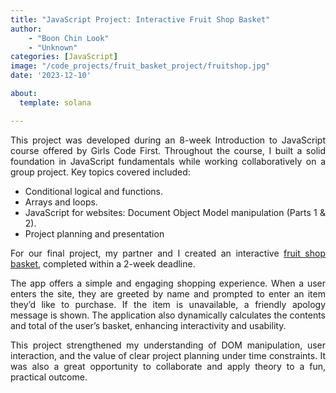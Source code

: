 ```yaml
---
title: "JavaScript Project: Interactive Fruit Shop Basket"
author: 
    - "Boon Chin Look"
    - "Unknown"
categories: [JavaScript]
image: "/code_projects/fruit_basket_project/fruitshop.jpg"
date: '2023-12-10'

about:
  template: solana

---
```


::: {style="text-align: justify;"}
This project was developed during an 8-week Introduction to JavaScript course offered by Girls Code First. Throughout the course, I built a solid foundation in JavaScript fundamentals while working collaboratively on a group project. Key topics covered included:

*   Conditional logical and functions.
*   Arrays and loops.
*   JavaScript for websites: Document Object Model manipulation (Parts 1 & 2).
*   Project planning and presentation

For our final project, my partner and I created an interactive [fruit shop basket](https://codepen.io/Boon-Chin-Look/pen/qBgdpPz){target="_blank"}, completed within a 2-week deadline. 

The app offers a simple and engaging shopping experience. When a user enters the site, they are greeted by name and prompted to enter an item they'd like to purchase. If the item is unavailable, a friendly apology message is shown. The application also dynamically calculates the contents and total of the user's basket, enhancing interactivity and usability.

This project strengthened my understanding of DOM manipulation, user interaction, and the value of clear project planning under time constraints. It was also a great opportunity to collaborate and apply theory to a fun, practical outcome.
::: 